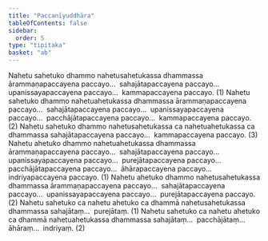 ```yaml
---
title: "Paccanīyuddhāra"
tableOfContents: false
sidebar:
  order: 5
type: "tipitaka"
basket: "ab"
---
```



<DynamicBreadcrumb />

<Division number="196">

<Paragraph number="531">
Nahetu sahetuko dhammo nahetusahetukassa dhammassa ārammaṇapaccayena paccayo…  sahajātapaccayena paccayo…  upanissayapaccayena paccayo…  kammapaccayena paccayo. (1)
</Paragraph>

<Paragraph number="532">
Nahetu sahetuko dhammo nahetuahetukassa dhammassa ārammaṇapaccayena paccayo…  sahajātapaccayena paccayo…  upanissayapaccayena paccayo…  pacchājātapaccayena paccayo…  kammapaccayena paccayo. (2)
</Paragraph>

<Paragraph number="533">
Nahetu sahetuko dhammo nahetusahetukassa ca nahetuahetukassa ca dhammassa sahajātapaccayena paccayo…  kammapaccayena paccayo. (3)
</Paragraph>

</Division>
<Division number="197">

<Paragraph number="534">
Nahetu ahetuko dhammo nahetuahetukassa dhammassa ārammaṇapaccayena paccayo…  sahajātapaccayena paccayo…  upanissayapaccayena paccayo…  purejātapaccayena paccayo…  pacchājātapaccayena paccayo…  āhārapaccayena paccayo…  indriyapaccayena paccayo. (1)
</Paragraph>

<Paragraph number="535">
Nahetu ahetuko dhammo nahetusahetukassa dhammassa ārammaṇapaccayena paccayo…  sahajātapaccayena paccayo…  upanissayapaccayena paccayo…  purejātapaccayena paccayo. (2)
</Paragraph>

</Division>
<Division number="198">

<Paragraph number="536">
Nahetu sahetuko ca nahetu ahetuko ca dhammā nahetusahetukassa dhammassa sahajātaṃ…  purejātaṃ. (1)
</Paragraph>

<Paragraph number="537">
Nahetu sahetuko ca nahetu ahetuko ca dhammā nahetuahetukassa dhammassa sahajātaṃ…  pacchājātaṃ…  āhāraṃ…  indriyaṃ. (2)
</Paragraph>
</Division>
